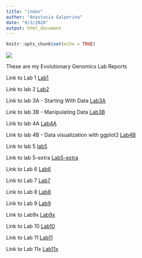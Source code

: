 ```yaml
---
title: "index"
author: "Anastasia Galperina"
date: "9/3/2020"
output: html_document
---
```


```r
knitr::opts_chunk$set(echo = TRUE)
```
![](/Users/Anastasia/Downloads/genomics.PNG)

These are my Evolutionary Genomics Lab Reports

Link to Lab 1
[Lab1](Lab1.html)

Link to lab 2
[Lab2](Lab2.html)

Link to lab 3A - Starting With Data
[Lab3A](lab3A.html)

Link to lab 3B - Manipulating Data
[Lab3B](Lab3B.html)

Link to lab 4A
[Lab4A](Lab4.html)

Link to lab 4B - Data visualization with ggplot2
[Lab4B](Lab4B.html)

Link to lab 5
[lab5](Lab5.html)

Link to lab 5-extra
[Lab5-extra](lab5-extra.html)

Link to Lab 6
[Lab6](Lab6.html)

Link to Lab 7
[Lab7](Lab7.html)

Link to Lab 8
[Lab8](Lab8.html)

Link to Lab 9
[Lab9](Lab9.html)

Link to Lab9x
[Lab9x](Lab9x.html)

Link to Lab 10
[Lab10](Lab10.html)

Link to Lab 11
[Lab11](Lab11.html)

Link to Lab 11x
[Lab11x](Lab11x.html)